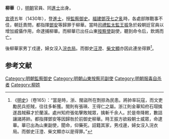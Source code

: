 '''柳華'''（{{bd|？||？|catIdx=}}），[[明朝|明朝]]官員、同[[進士|進士]]出身。

[[宣德|宣德]]五年（1430年），登[[進士|進士]]，授[[監察御史|監察御史]]。[[福建|福建]][[鄧茂七之亂|鄧茂七之亂]]時，各處部隊戰事不佳，朝廷責問，都指揮[[鄧安|鄧安]]等歸罪于柳華。當時[[司禮監|司禮監]][[太監|太監]][[王振|王振]]急於殺朝廷官員以增加威懾作用，命逮捕柳華。而柳華已出任山東[[按察使|按察使]]副使，聽到命令后，飲鴆而亡。

後柳華家男丁戍邊，婦女沒入[[浣衣局|浣衣局]]。而御史[[汪澄|汪澄]]、[[柴文顯|柴文顯]]亦因此連坐得罪<ref>《[[明史|明史]]》（卷165）：“當是時，浙、閩盜所在剽掠為民患。將帥率玩寇，而文吏勵民兵拒賊，往往多斬獲。閩則有張瑛、王得仁之屬。浙江則金華知府石瑁擒遂昌賊蘇才於蘭溪。處州知府張佑擊敗賊眾，擒斬千余人。於是帝降敕，數詰讓諸將帥。都指揮鄧安等因歸咎於前御史柳華。時王振方欲殺朝士威眾，命逮華。華已出為山東副使，聞命，仰藥死。詔籍其家，男戍邊，婦女沒入浣衣局。而御史汪澄、柴文顯亦以是得罪。”</ref>。

==参考文献==
{{wikisource|明史/卷165}}
{{Reflist}}

{{宣德五年庚戌科殿試金榜}}
{{明朝官员小作品}}
{{DEFAULTSORT:Liu柳}}
[[Category:明朝監察御史|Category:明朝監察御史]]
[[Category:明朝山東按察司副使|Category:明朝山東按察司副使]]
[[Category:明朝服毒自杀者|Category:明朝服毒自杀者]]
[[Category:柳姓|Category:柳姓]]